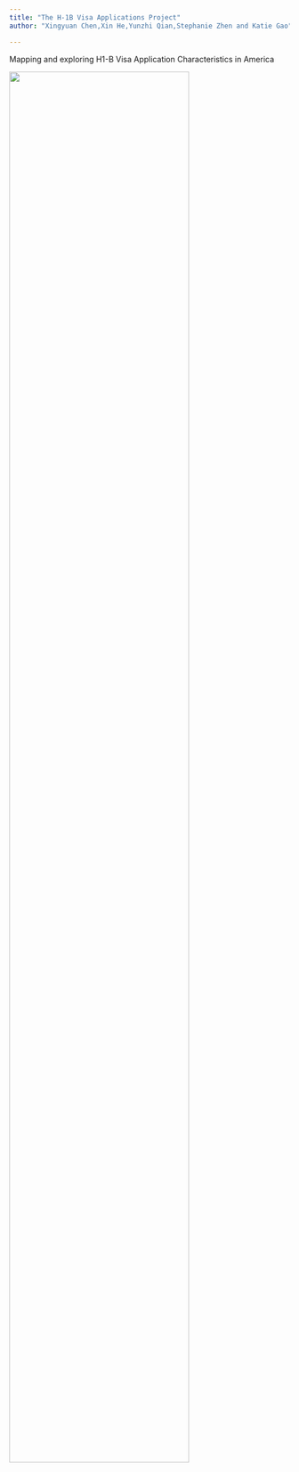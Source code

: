 ```yaml
---
title: "The H-1B Visa Applications Project"
author: "Xingyuan Chen,Xin He,Yunzhi Qian,Stephanie Zhen and Katie Gao"

---
```




Mapping and exploring H1-B Visa Application Characteristics in America



<img src="./picture/H1B homepage.jfif" width="80%">

